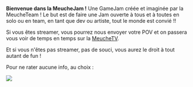 
**Bienvenue dans la MeucheJam !** Une GameJam créée et imaginée par la MeucheTeam ! Le but est de faire une Jam ouverte à tous et à toutes en solo ou en team, en tant que dev ou artiste, tout le monde est convié !!

Si vous êtes streamer, vous pourrez nous envoyer votre POV et on passera vous voir de temps en temps sur la [MeucheTV](https://www.twitch.tv/meucheroume).

Et si vous n'êtes pas streamer, pas de souci, vous aurez le droit à tout autant de fun !

Pour ne rater aucune info, au choix :

<Preinscriptions/>

![](./affiche.png)